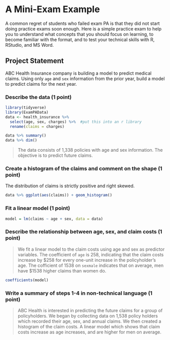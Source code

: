 # A Mini-Exam Example

A common regret of students who failed exam PA is that they did not start doing practice exams soon enough.  Here is a simple practice exam to help you to understand what concepts that you should focus on learning, to become familiar with the format, and to test your technical skills with R, RStudio, and MS Word.

## Project Statement

ABC Health Insurance company is building a model to predict medical claims.  Using only `age` and `sex` information from the prior year, build a model to predict claims for the next year.  

### Describe the data (1 point)

```r
library(tidyverse)
library(ExamPAData)
data <- health_insurance %>% 
  select(age, sex, charges) %>%  #put this into an r library
  rename(claims = charges)

data %>% summary()
data %>% dim()
```

> The data consists of 1,338 policies with age and sex information.  The objective is to predict future claims.

### Create a histogram of the claims and comment on the shape (1 point)

The distribution of claims is strictly positive and right skewed.

```r
data %>% ggplot(aes(claims)) + geom_histogram()
```

### Fit a linear model (1 point)

```r
model = lm(claims ~ age + sex, data = data)
```

### Describe the relationship between age, sex, and claim costs (1 point)

> We fit a linear model to the claim costs using age and sex as predictor variables.  The coefficient of `age` is 258, indicating that the claim costs increase by $258 for every one-unit increase in the policyholder's age.  The cofficient of 1538 on `sexmale` indicates that on average, men have $1538 higher claims than women do.

```r
coefficients(model)
```

### Write a summary of steps 1-4 in non-technical language (1 point)

> ABC Health is interested in predicting the future claims for a group of policyholders.  We began by collecting data on 1,538 policy holders which recorded their age, sex, and annual claims.  We then created a histogram of the claim costs.  A linear model which shows that claim costs increase as age increases, and are higher for men on average.
